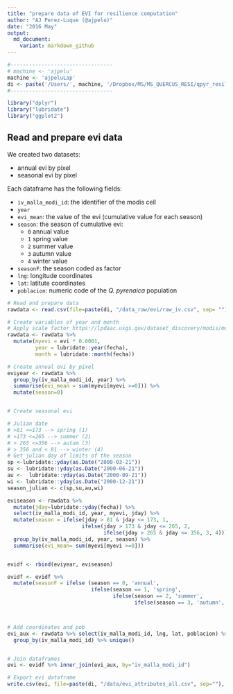 ```yaml
---
title: "prepare data of EVI for resilience computation"
author: "AJ Perez-Luque (@ajpelu)"
date: "2016 May"
output:  
  md_document:
    variant: markdown_github
---
```

  
  
```r
#---------------------------------
# machine <- 'ajpelu'
machine <- 'ajpeluLap'
di <- paste('/Users/', machine, '/Dropbox/MS/MS_QUERCUS_RESI/qpyr_resilience', sep='')
#---------------------------------
```

```r
library("dplyr")
library("lubridate")
library("ggplot2")
```

## Read and prepare evi data

We created two datasets: 

* annual evi by pixel
* seasonal evi by pixel 

Each dataframe has the following fields: 

* `iv_malla_modi_id`: the identifier of the modis cell
* `year`
* `evi_mean`: the value of the evi (cumulative value for each season)
* `season`: the season of cumulative evi:
  * `0` annual value
  * `1` spring value
  * `2` summer value 
  * `3` autumn value 
  * `4` winter value 
* `seasonF`: the season coded as factor 
* `lng`: longitude coordinates
* `lat`: latitute coordinates 
* `poblacion`: numeric code of the *Q. pyrenaica* population 
  

```r
# Read and prepare data
rawdata <- read.csv(file=paste(di, "/data_raw/evi/raw_iv.csv", sep= ""), header = TRUE, sep = ',')

# Create variables of year and month 
# Apply scale factor https://lpdaac.usgs.gov/dataset_discovery/modis/modis_products_table/mod13q1 
rawdata <- rawdata %>% 
  mutate(myevi = evi * 0.0001,
         year = lubridate::year(fecha),
         month = lubridate::month(fecha))

# Create annual evi by pixel 
eviyear <- rawdata %>% 
  group_by(iv_malla_modi_id, year) %>%
  summarise(evi_mean = sum(myevi[myevi >=0])) %>%
  mutate(season=0)


# Create seasonal evi 

# Julian date 
# >81 <=173 --> spring (1)
# >173 <=265 --> summer (2)
# > 265 <=356 --> autum (3)
# > 356 and < 81 --> winter (4)
# Get julian day of limits of the season
sp <-lubridate::yday(as.Date("2000-03-21"))
su <- lubridate::yday(as.Date("2000-06-21"))
au <-  lubridate::yday(as.Date("2000-09-21"))
wi <- lubridate::yday(as.Date("2000-12-21"))
season_julian <- c(sp,su,au,wi)

eviseason <- rawdata %>%
  mutate(jday=lubridate::yday(fecha)) %>%
  select(iv_malla_modi_id, year, myevi, jday) %>% 
  mutate(season = ifelse(jday > 81 & jday <= 173, 1,
                        ifelse(jday > 173 & jday <= 265, 2, 
                               ifelse(jday > 265 & jday <= 356, 3, 4)))) %>%
  group_by(iv_malla_modi_id, year, season) %>%
  summarise(evi_mean= sum(myevi[myevi >=0]))


evidf <- rbind(eviyear, eviseason)

evidf <- evidf %>% 
  mutate(seasonF = ifelse (season == 0, 'annual',
                           ifelse(season == 1, 'spring',
                                  ifelse(season == 2, 'summer',
                                         ifelse(season == 3, 'autumn', 'winter')))))



# Add coordinates and pob 
evi_aux <- rawdata %>% select(iv_malla_modi_id, lng, lat, poblacion) %>%
  group_by(iv_malla_modi_id) %>% unique()


# Join dataframes 
evi <- evidf %>% inner_join(evi_aux, by="iv_malla_modi_id") 

# Export evi dataframe
write.csv(evi, file=paste(di, "/data/evi_attributes_all.csv", sep=""), row.names = FALSE)
```
